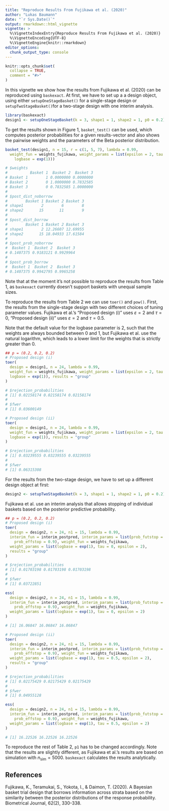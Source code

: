 ```yaml
---
title: "Reproduce Results From Fujikawa et al. (2020)"
author: "Lukas Baumann"
date: "`r Sys.Date()`"
output: rmarkdown::html_vignette
vignette: >
  %\VignetteIndexEntry{Reproduce Results From Fujikawa et al. (2020)}
  %\VignetteEncoding{UTF-8}
  %\VignetteEngine{knitr::rmarkdown}
editor_options: 
  chunk_output_type: console
---
```


```r
knitr::opts_chunk$set(
  collapse = TRUE,
  comment = "#>"
)
```

In this vignette we show how the results from Fujikawa et al. (2020) can be reproduced using `baskexact`. At first, we have to set up a a design object, using either `setupOneStageBasket()` for a single-stage design or `setupTwoStageBasket()`for a two-stage design with one interim analysis.

```r
library(baskexact)
design1 <- setupOneStageBasket(k = 3, shape1 = 1, shape2 = 1, p0 = 0.2)
```

To get the results shown in Figure 1, `basket_test()` can be used, which computes posterior probabilities for a given results-vector and also shows the pairwise weights and the parameters of the Beta posterior distribution.

```r
basket_test(design1, n = 15, r = c(1, 5, 7), lambda = 0.99, 
  weight_fun = weights_fujikawa, weight_params = list(epsilon = 2, tau = 0.5,
    logbase = exp(1)))

# $weights
#          Basket 1  Basket 2  Basket 3
# Basket 1        1 0.0000000 0.0000000
# Basket 2        0 1.0000000 0.7832585
# Basket 3        0 0.7832585 1.0000000
# 
# $post_dist_noborrow
#        Basket 1 Basket 2 Basket 3
# shape1        2        6        8
# shape2       15       11        9
# 
# $post_dist_borrow
#        Basket 1 Basket 2 Basket 3
# shape1        2 12.26607 12.69955
# shape2       15 18.04933 17.61584
# 
# $post_prob_noborrow
#  Basket 1  Basket 2  Basket 3 
# 0.1407375 0.9183121 0.9929964 
# 
# $post_prob_borrow
#  Basket 1  Basket 2  Basket 3 
# 0.1407375 0.9942795 0.9965258 
```

Note that at the moment it's not possible to reproduce the results from Table 1, as `baskexact` currently doesn't support baskets with unequal sample sizes.

To reproduce the results from Table 2 we can use `toer()` and `pow()`. First, the results from the single-stage design with two different choices of tuning parameter values. Fujikawa et al.'s "Proposed design (i)" uses $\varepsilon = 2$ and $\tau = 0$, "Proposed design (ii)" uses $\varepsilon = 2$ and $\tau = 0.5$.

Note that the default value for the logbase parameter is 2, such that the weights are always bounded between 0 and 1, but Fujikawa et al. use the natural logarithm, which leads to a lower limit for the weights that is strictly greater than 0.

```r
## p = (0.2, 0.2, 0.2)
# Proposed design (i)
toer(
  design = design1, n = 24, lambda = 0.99,
  weight_fun = weights_fujikawa, weight_params = list(epsilon = 2, tau = 0,
  logbase = exp(1)), results = "group"
)

# $rejection_probabilities
# [1] 0.02158174 0.02158174 0.02158174
# 
# $fwer
# [1] 0.03600149

# Proposed design (ii)
toer(
  design = design1, n = 24, lambda = 0.99,
  weight_fun = weights_fujikawa, weight_params = list(epsilon = 2, tau = 0.5,
  logbase = exp(1)), results = "group"
)

# $rejection_probabilities
# [1] 0.03239555 0.03239555 0.03239555
# 
# $fwer
# [1] 0.06315308
```

For the results from the two-stage design, we have to set up a different design object at first:

```r
design2 <- setupTwoStageBasket(k = 3, shape1 = 1, shape2 = 1, p0 = 0.2)
```

Fujikawa et al. use an interim analysis that allows stopping of individual baskets based on the posterior predictive probability.

```r
## p = (0.2, 0.2, 0.2)
# Proposed design (i)
toer(
  design = design2, n = 24, n1 = 15, lambda = 0.99, 
  interim_fun = interim_postpred, interim_params = list(prob_futstop = 0.1,
    prob_effstop = 0.9), weight_fun = weights_fujikawa,
  weight_params = list(logbase = exp(1), tau = 0, epsilon = 2),
  results = "group"
)

# $rejection_probabilities
# [1] 0.01703198 0.01703198 0.01703198
# 
# $fwer
# [1] 0.03722851

ess(
  design = design2, n = 24, n1 = 15, lambda = 0.99, 
  interim_fun = interim_postpred, interim_params = list(prob_futstop = 0.1,
    prob_effstop = 0.9), weight_fun = weights_fujikawa,
  weight_params = list(logbase = exp(1), tau = 0, epsilon = 2)
)

# [1] 16.06847 16.06847 16.06847

# Proposed design (ii)
toer(
  design = design2, n = 24, n1 = 15, lambda = 0.99, 
  interim_fun = interim_postpred, interim_params = list(prob_futstop = 0.1,
    prob_effstop = 0.9), weight_fun = weights_fujikawa,
  weight_params = list(logbase = exp(1), tau = 0.5, epsilon = 2),
  results = "group"
)

# $rejection_probabilities
# [1] 0.02175429 0.02175429 0.02175429
# 
# $fwer
# [1] 0.04955128

ess(
  design = design2, n = 24, n1 = 15, lambda = 0.99, 
  interim_fun = interim_postpred, interim_params = list(prob_futstop = 0.1,
    prob_effstop = 0.9), weight_fun = weights_fujikawa,
  weight_params = list(logbase = exp(1), tau = 0.5, epsilon = 2)
)

# [1] 16.22526 16.22526 16.22526
```

To reproduce the rest of Table 2, `p1` has to be changed accordingly.
Note that the results are slightly different, as Fujikawa et al.'s results are based on simulation with $n_{\text{sim}} = 5000$. `baskexact` calculates the results analytically.

## References
Fujikawa, K., Teramukai, S., Yokota, I., & Daimon, T. (2020). A Bayesian basket trial design that borrows information across strata based on the similarity between the posterior distributions of the response probability. Biometrical Journal, 62(2), 330-338.
